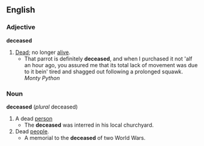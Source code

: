 ==English==
===Adjective===
'''deceased'''
#[[Dead]]; no longer [[alive]].
#* That parrot is definitely '''deceased''', and when I purchased it not 'alf an hour ago, you assured me that its total lack of movement was due to it bein' tired and shagged out following a prolonged squawk. ''Monty Python''
===Noun===
'''deceased''' (''plural'' deceased)
#A dead [[person]]
#* The '''deceased''' was interred in his local churchyard.
#Dead [[people]].
#* A memorial to the '''deceased''' of two World Wars.